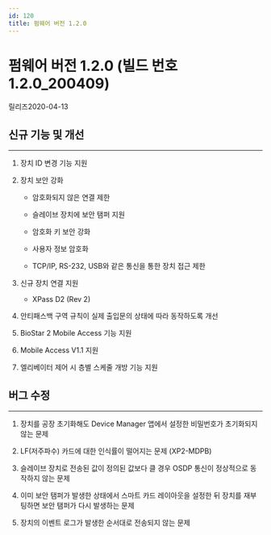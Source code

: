 ```yaml
---
id: 120
title: 펌웨어 버전 1.2.0
---
```


# 펌웨어 버전 1.2.0 (빌드 번호 1.2.0_200409)

릴리즈<Separator/>2020-04-13

## 신규 기능 및 개선

---

1. 장치 ID 변경 기능 지원

1. 장치 보안 강화

    - 암호화되지 않은 연결 제한

    - 슬레이브 장치에 보안 탬퍼 지원

    - 암호화 키 보안 강화

    - 사용자 정보 암호화

    - TCP/IP, RS-232, USB와 같은 통신을 통한 장치 접근 제한

1. 신규 장치 연결 지원

    - XPass D2 (Rev 2)

1. 안티패스백 구역 규칙이 실제 출입문의 상태에 따라 동작하도록 개선

1. BioStar 2 Mobile Access 기능 지원

1. Mobile Access V1.1 지원

1. 엘리베이터 제어 시 층별 스케줄 개방 기능 지원

## 버그 수정

---

<BugLists>

1. 장치를 공장 초기화해도 Device Manager 앱에서 설정한 비밀번호가 초기화되지 않는 문제

1. LF(저주파수) 카드에 대한 인식률이 떨어지는 문제 (XP2-MDPB)

1. 슬레이브 장치로 전송된 값이 정의된 값보다 클 경우 OSDP 통신이 정상적으로 동작하지 않는 문제

1. 이미 보안 탬퍼가 발생한 상태에서 스마트 카드 레이아웃을 설정한 뒤 장치를 재부팅하면 보안 탬퍼가 다시 발생하는 문제

1. 장치의 이벤트 로그가 발생한 순서대로 전송되지 않는 문제

</BugLists>